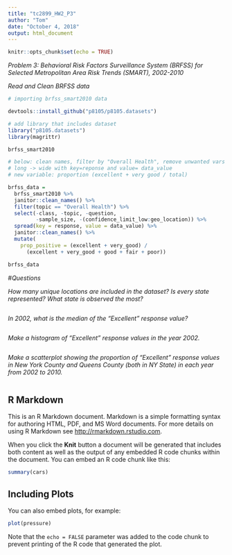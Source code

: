 ```yaml
---
title: "tc2899_HW2_P3"
author: "Tom"
date: "October 4, 2018"
output: html_document
---
```


```r
knitr::opts_chunk$set(echo = TRUE)
```


_Problem 3: Behavioral Risk Factors Surveillance System (BRFSS) for Selected Metropolitan Area Risk Trends (SMART), 2002-2010_

*Read and Clean BRFSS data*
```r

# importing brfss_smart2010 data

devtools::install_github("p8105/p8105.datasets") 

# add library that includes dataset 
library("p8105.datasets")
library(magrittr)

brfss_smart2010
```

```r
# below: clean names, filter by "Overall Health", remove unwanted vars
# long -> wide with key=reponse and value= data_value
# new variable: proportion (excellent + very good / total)

brfss_data = 
  brfss_smart2010 %>% 
  janitor::clean_names() %>% 
  filter(topic == "Overall Health") %>% 
  select(-class, -topic, -question, 
         -sample_size, -(confidence_limit_low:geo_location)) %>% 
  spread(key = response, value = data_value) %>% 
  janitor::clean_names() %>% 
  mutate(
    prop_positive = (excellent + very_good) /
      (excellent + very_good + good + fair + poor))

brfss_data
```

#*Questions*

*How many unique locations are included in the dataset?*
*Is every state represented?* 
*What state is observed the most?*

```r
```

*In 2002, what is the median of the “Excellent” response value?*

```r
```

*Make a histogram of “Excellent” response values in the year 2002.*

```r
```

*Make a scatterplot showing the proportion of “Excellent” response values in New York County and Queens County (both in NY State) in each year from 2002 to 2010.*

```r
```

## R Markdown

This is an R Markdown document. Markdown is a simple formatting syntax for authoring HTML, PDF, and MS Word documents. For more details on using R Markdown see <http://rmarkdown.rstudio.com>.

When you click the **Knit** button a document will be generated that includes both content as well as the output of any embedded R code chunks within the document. You can embed an R code chunk like this:

```r
summary(cars)
```

## Including Plots

You can also embed plots, for example:

```r
plot(pressure)
```

Note that the `echo = FALSE` parameter was added to the code chunk to prevent printing of the R code that generated the plot.

